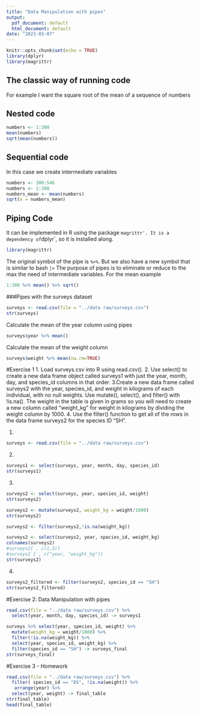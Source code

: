 ```yaml
---
title: "Data Manipulation with pipes"
output:
  pdf_document: default
  html_document: default
date: "2023-03-07"
---
```


```r
knitr::opts_chunk$set(echo = TRUE)
library(dplyr)
library(magrittr)
```

## The classic way of running code 

For example I want the square root of the mean of a sequence of numbers

## Nested code

```r
numbers <- 1:300
mean(numbers)
sqrt(mean(numbers))

```

## Sequential code
In this case we create intermediate variables
```r
numbers <- 300:546
numbers <- 1:300
numbers_mean <- mean(numbers)
sqrt(x = numbers_mean)
```

## Piping Code

It can be implemented in R using the package `magrittr'. It is a dependency of `dplyr`, so it is installed along.
```r
library(magrittr)
```

The original symbol of the pipe is `%>%`.
But we also have a new symbol that is similar to bash `|>`
The purpose of pipes is to eliminate or reduce to the max the need of intermediate variables.
For the mean example
```r
1:300 %>% mean() %>% sqrt()
```
###Pipes with the surveys dataset

```r
surveys <- read.csv(file = "../data raw/surveys.csv")
str(surveys)
```

Calculate the mean of the year column using pipes
```r
surveys$year %>% mean()
```

Calculate the mean of the weight column
```r
surveys$weight %>% mean(na.rm=TRUE)
```

#Exercise 1
1. Load surveys.csv into R using read.csv().
2. Use select() to create a new data frame object called surveys1 with just the year, month, day, and species_id columns in that order.
3.Create a new data frame called surveys2 with the year, species_id, and weight in kilograms of each individual, with no null weights. Use mutate(), select(), and filter() with !is.na(). The weight in the table is given in grams so you will need to create a new column called “weight_kg” for weight in kilograms by dividing the weight column by 1000.
4. Use the filter() function to get all of the rows in the data frame surveys2 for the species ID “SH”.

1.
```r
surveys <- read.csv(file = "../data raw/surveys.csv")
```

2.
```r
surveys1 <- select(surveys, year, month, day, species_id)
str(surveys1)
```

3.
```r
surveys2 <- select(surveys, year, species_id, weight)
str(surveys2)
```

```r
surveys2 <- mutate(surveys2, weight_kg = weight/1000)
str(surveys2)
```

```r
surveys2 <- filter(surveys2,!is.na(weight_kg))
```

```r
surveys2 <- select(surveys2, year, species_id, weight_kg)
colnames(surveys2)
#surveys2[ , c(1,3)]
#surveys2 { , c("year, "weight_kg")}
str(surveys2)
```

4. 
```r
surveys2_filtered <- filter(surveys2, species_id == "SH")
str(surveys2_filtered)
```

#Exercise 2: Data Manipulation with pipes
```r
read.csv(file = "../data raw/surveys.csv") %>%
  select(year, month, day, species_id) -> surveys1 

surveys %>% select(year, species_id, weight) %>%
  mutate(weight_kg = weight/1000) %>%
  filter(!is.na(weight_kg)) %>%
  select(year, species_id, weight_kg) %>%
  filter(species_id == "SH") -> surveys_final
str(surveys_final)
```

#Exercise 3 - Homework
```r
read.csv(file = "../data raw/surveys.csv") %>% 
  filter( species_id == "DS", !is.na(weight)) %>% 
   arrange(year) %>% 
  select(year, weight) -> final_table
str(final_table)
head(final_table)
```

